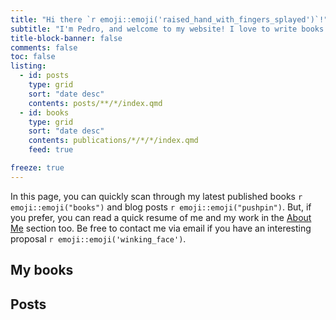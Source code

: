 ```yaml
---
title: "Hi there `r emoji::emoji('raised_hand_with_fingers_splayed')`!"
subtitle: "I'm Pedro, and welcome to my website! I love to write books about programming, and to develop open-source software"
title-block-banner: false
comments: false 
toc: false
listing:
  - id: posts
    type: grid
    sort: "date desc"
    contents: posts/**/*/index.qmd
  - id: books
    type: grid
    sort: "date desc"
    contents: publications/*/*/*/index.qmd
    feed: true

freeze: true
---
```


In this page, you can quickly scan through my latest published books `r emoji::emoji("books")` and blog posts `r emoji::emoji("pushpin")`. But, if you prefer, you can read a quick resume of me and my work in the [About Me](about.qmd) section too. Be free to contact me via email if you have an interesting proposal `r emoji::emoji('winking_face')`.

## My books

::: {#books}
:::

## Posts

::: {#posts}
:::

<br>




